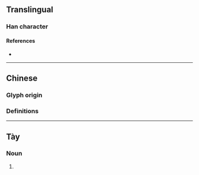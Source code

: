 {{also|務}}
{{character info}}
==Translingual==

===Han character===
{{Han char|rn=19|rad=力|as=03|sn=5|four=|canj=HEKS|ids=⿱夂力}}

====References====
* {{Han ref|kx=0146.161|hdz=10366.040|uh=52A1|ud=21153}}

----

==Chinese==

===Glyph origin===
{{Han simp|務|f=矛|t=&nbsp;}}

===Definitions===
{{zh-see|務}}

----

==Tày==

===Noun===
{{head|tyz|noun|tr=mùa}}

# {{tyz-Nom form of|mùa|[[season]]}}
